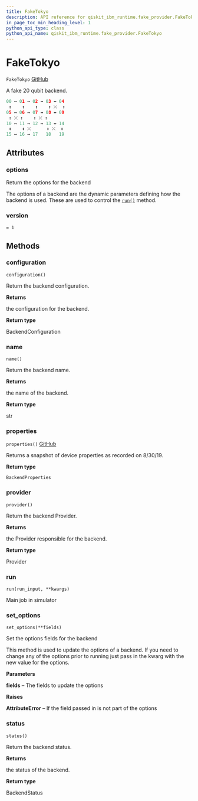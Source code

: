 ```yaml
---
title: FakeTokyo
description: API reference for qiskit_ibm_runtime.fake_provider.FakeTokyo
in_page_toc_min_heading_level: 1
python_api_type: class
python_api_name: qiskit_ibm_runtime.fake_provider.FakeTokyo
---
```


# FakeTokyo

<span id="qiskit_ibm_runtime.fake_provider.FakeTokyo" />

`FakeTokyo` [GitHub](https://github.com/Qiskit/qiskit-ibm-runtime/tree/stable/0.22/qiskit_ibm_runtime/fake_provider/backends/tokyo/fake_tokyo.py#L28-L141 "view source code")

A fake 20 qubit backend.

```python
00 ↔ 01 ↔ 02 ↔ 03 ↔ 04
 ↕    ↕    ↕    ↕ ⤫  ↕
05 ↔ 06 ↔ 07 ↔ 08 ↔ 09
 ↕ ⤫ ↕    ↕ ⤫ ↕
10 ↔ 11 ↔ 12 ↔ 13 ↔ 14
 ↕    ↕ ⤫      ↕ ⤫  ↕
15 ↔ 16 ↔ 17   18   19
```

## Attributes

<span id="qiskit_ibm_runtime.fake_provider.FakeTokyo.options" />

### options

Return the options for the backend

The options of a backend are the dynamic parameters defining how the backend is used. These are used to control the [`run()`](#qiskit_ibm_runtime.fake_provider.FakeTokyo.run "qiskit_ibm_runtime.fake_provider.FakeTokyo.run") method.

<span id="qiskit_ibm_runtime.fake_provider.FakeTokyo.version" />

### version

`= 1`

## Methods

### configuration

<span id="qiskit_ibm_runtime.fake_provider.FakeTokyo.configuration" />

`configuration()`

Return the backend configuration.

**Returns**

the configuration for the backend.

**Return type**

BackendConfiguration

### name

<span id="qiskit_ibm_runtime.fake_provider.FakeTokyo.name" />

`name()`

Return the backend name.

**Returns**

the name of the backend.

**Return type**

str

### properties

<span id="qiskit_ibm_runtime.fake_provider.FakeTokyo.properties" />

`properties()` [GitHub](https://github.com/Qiskit/qiskit-ibm-runtime/tree/stable/0.22/qiskit_ibm_runtime/fake_provider/backends/tokyo/fake_tokyo.py#L135-L141 "view source code")

Returns a snapshot of device properties as recorded on 8/30/19.

**Return type**

`BackendProperties`

### provider

<span id="qiskit_ibm_runtime.fake_provider.FakeTokyo.provider" />

`provider()`

Return the backend Provider.

**Returns**

the Provider responsible for the backend.

**Return type**

Provider

### run

<span id="qiskit_ibm_runtime.fake_provider.FakeTokyo.run" />

`run(run_input, **kwargs)`

Main job in simulator

### set\_options

<span id="qiskit_ibm_runtime.fake_provider.FakeTokyo.set_options" />

`set_options(**fields)`

Set the options fields for the backend

This method is used to update the options of a backend. If you need to change any of the options prior to running just pass in the kwarg with the new value for the options.

**Parameters**

**fields** – The fields to update the options

**Raises**

**AttributeError** – If the field passed in is not part of the options

### status

<span id="qiskit_ibm_runtime.fake_provider.FakeTokyo.status" />

`status()`

Return the backend status.

**Returns**

the status of the backend.

**Return type**

BackendStatus

